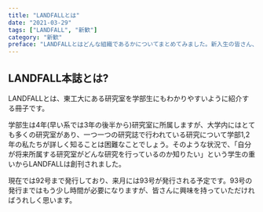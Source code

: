 ---
title: "LANDFALLとは"
date: "2021-03-29"
tags: ["LANDFALL", "新歓"]
category: "新歓"
preface: "LANDFALLとはどんな組織であるかについてまとめてみました。新入生の皆さん、LANDFALLがどのような組織か参考になると思います。"
---

## LANDFALL本誌とは?

LANDFALLとは、東工大にある研究室を学部生にもわかりやすいように紹介する冊子です。

学部生は4年(早い系では3年の後半から)研究室に所属しますが、大学内にはとても多くの研究室があり、一つ一つの研究誌で行われている研究について学部1,2年の私たちが詳しく知ることは困難なことでしょう。そのような状況で、「自分が将来所属する研究室がどんな研究を行っているのか知りたい」という学生の重いからLANDFALLは創刊されました。

現在では92号まで発行しており、来月には93号が発行される予定です。93号の発行まではもう少し時間が必要になりますが、皆さんに興味を持っていただければうれしく思います。
